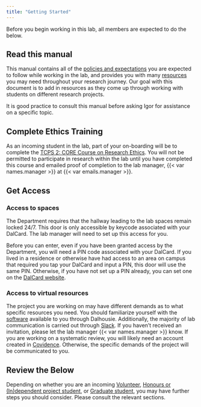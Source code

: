```yaml
---
title: "Getting Started"
---
```


Before you begin working in this lab, all members are expected to do the below.

## Read this manual {#sec-read-this-manual}

This manual contains all of the [policies and expectations](policies.qmd) you are expected to follow while working in the lab, and provides you with many [resources](resources.qmd) you may need throughout your research journey. Our goal with this document is to add in resources as they come up through working with students on different research projects.

It is good practice to consult this manual before asking Igor for assistance on a specific topic.

## Complete Ethics Training {#sec-complete-ethics-training}

As an incoming student in the lab, part of your on-boarding will be to complete the [TCPS 2: CORE Course on Research Ethics](https://tcps2core.ca/welcome). You will not be permitted to participate in research within the lab until you have completed this course and emailed proof of completion to the lab manager, {{< var names.manager >}} at {{< var emails.manager >}}.

## Get Access {#sec-get-access}

### Access to spaces

The Department requires that the hallway leading to the lab spaces remain locked 24/7. This door is only accessible by keycode associated with your DalCard. The lab manager will need to set up this access for you.

Before you can enter, even if you have been granted access by the Department, you will need a PIN code associated with your DalCard. If you lived in a residence or otherwise have had access to an area on campus that required you tap your DalCard and input a PIN, this door will use the same PIN. Otherwise, if you have not set up a PIN already, you can set one on the [DalCard website](https://www.dal.ca/campus_life/Dalcard/your-dalcard-account.html).

### Access to virtual resources

The project you are working on may have different demands as to what specific resources you need. You should familiarize yourself with the [software](https://libraries.dal.ca/help/software-downloads.html) available to you through Dalhousie. Additionally, the majority of lab communication is carried out through [Slack](https://slack.com/). If you haven't received an invitation, please let the lab manager {{< var names.manager >}} know. If you are working on a systematic review, you will likely need an account created in [Covidence](https://dal.ca.libguides.com/systematicreviews/CovidenceHelp). Otherwise, the specific demands of the project will be communicated to you.

## Review the Below {#sec-review-the-below}

Depending on whether you are an incoming [Volunteer](volunteer.qmd), [Honours or (In)dependent project student](undergrad.qmd), or [Graduate student](graduate.qmd), you may have further steps you should consider. Please consult the relevant sections.
